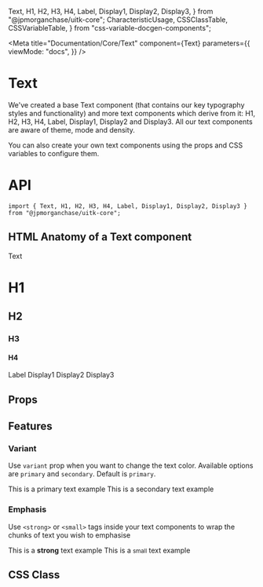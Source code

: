   Text,
  H1,
  H2,
  H3,
  H4,
  Label,
  Display1,
  Display2,
  Display3,
} from "@jpmorganchase/uitk-core";
  CharacteristicUsage,
  CSSClassTable,
  CSSVariableTable,
} from "css-variable-docgen-components";


<Meta
  title="Documentation/Core/Text"
  component={Text}
  parameters={{
    viewMode: "docs",
  }}
/>

# Text

We've created a base Text component (that contains our key typography styles and functionality) and more text components which derive from it: H1, H2, H3, H4, Label, Display1, Display2 and Display3. All our text components are aware of theme, mode and density.

You can also create your own text components using the props and CSS variables to configure them.

# API

```
import { Text, H1, H2, H3, H4, Label, Display1, Display2, Display3 } from "@jpmorganchase/uitk-core";
```

## HTML Anatomy of a Text component

<Canvas>
  <ComponentAnatomy>
    <Text>Text</Text>
  </ComponentAnatomy>
  <ComponentAnatomy>
    <H1>H1</H1>
  </ComponentAnatomy>
  <ComponentAnatomy>
    <H2>H2</H2>
  </ComponentAnatomy>
  <ComponentAnatomy>
    <H3>H3</H3>
  </ComponentAnatomy>
  <ComponentAnatomy>
    <H4>H4</H4>
  </ComponentAnatomy>
  <ComponentAnatomy>
    <Label>Label</Label>
  </ComponentAnatomy>
  <ComponentAnatomy>
    <Display1>Display1</Display1>
  </ComponentAnatomy>
  <ComponentAnatomy>
    <Display2>Display2</Display2>
  </ComponentAnatomy>
  <ComponentAnatomy>
    <Display3>Display3</Display3>
  </ComponentAnatomy>
</Canvas>

## Props

<ArgsTable of={Text} />

## Features

### Variant

Use `variant` prop when you want to change the text color. Available options are `primary` and `secondary`. Default is `primary`.

<Canvas>
  <Story name="Primary">
    <Text>This is a primary text example</Text>
  </Story>
</Canvas>

<Canvas>
  <Story name="Secondary">
    <Text variant="secondary">This is a secondary text example</Text>
  </Story>
</Canvas>

### Emphasis

Use `<strong>` or `<small>` tags inside your text components to wrap the chunks of text you wish to emphasise

<Canvas>
  <Story name="Strong">
    <Text>
      This is a <strong>strong</strong> text example
    </Text>
  </Story>
</Canvas>

<Canvas>
  <Story name="Small">
    <Text>
      This is a <small>small</small> text example
    </Text>
  </Story>
</Canvas>

## CSS Class

<CSSClassTable of={Text} />

<HelpAndSupport />

